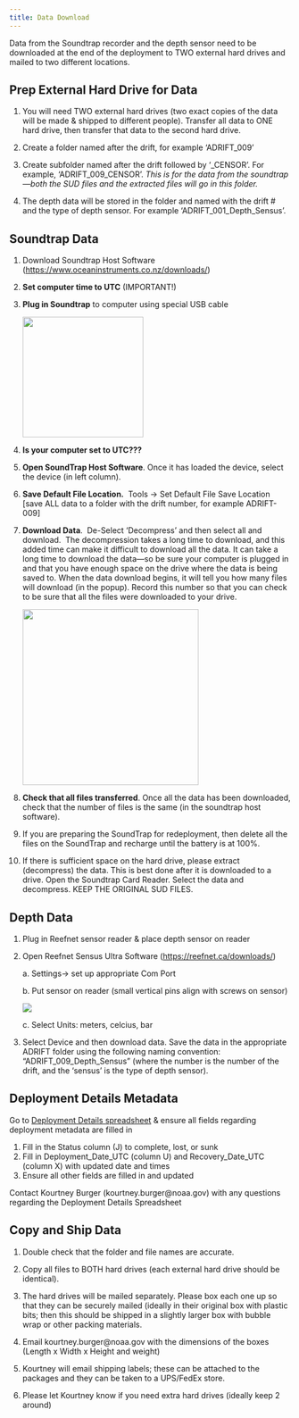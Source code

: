```yaml
---
title: Data Download
---
```


Data from the Soundtrap recorder and the depth sensor need to be downloaded at the end of the deployment to TWO external hard drives and mailed to two different locations.

## **Prep External Hard Drive for Data**

1.  You will need TWO external hard drives (two exact copies of the data will be made & shipped to different people). Transfer all data to ONE hard drive, then transfer that data to the second hard drive.

2.  Create a folder named after the drift, for example 'ADRIFT_009'

3.  Create subfolder named after the drift followed by '\_CENSOR'. For example, 'ADRIFT_009_CENSOR'. *This is for the data from the soundtrap---both the SUD files and the extracted files will go in this folder.*

4.  The depth data will be stored in the folder and named with the drift \# and the type of depth sensor. For example 'ADRIFT_001_Depth_Sensus'.

## **Soundtrap Data**

1.  Download Soundtrap Host Software (<https://www.oceaninstruments.co.nz/downloads/>)

2.  **Set computer time to UTC** (IMPORTANT!)

3.  **Plug in Soundtrap** to computer using special USB cable

    ![](images/paste-848B31C5.png){width="216"}

4.  **Is your computer set to UTC???**

5.  **Open SoundTrap Host Software**. Once it has loaded the device, select the device (in left column).

6.  **Save Default File Location.**  Tools -\> Set Default File Save Location \[save ALL data to a folder with the drift number, for example ADRIFT-009\]

7.  **Download Data**.  De-Select 'Decompress' and then select all and download.  The decompression takes a long time to download, and this added time can make it difficult to download all the data. It can take a long time to download the data---so be sure your computer is plugged in and that you have enough space on the drive where the data is being saved to. When the data download begins, it will tell you how many files will download (in the popup). Record this number so that you can check to be sure that all the files were downloaded to your drive.

    ![](images/paste-3CC5186B.png){width="315"}

8.  **Check that all files transferred**. Once all the data has been downloaded, check that the number of files is the same (in the soundtrap host software).

9.  If you are preparing the SoundTrap for redeployment, then delete all the files on the SoundTrap and recharge until the battery is at 100%.

10. If there is sufficient space on the hard drive, please extract (decompress) the data. This is best done after it is downloaded to a drive. Open the Soundtrap Card Reader. Select the data and decompress. KEEP THE ORIGINAL SUD FILES.

## **Depth Data**

1.  Plug in Reefnet sensor reader & place depth sensor on reader

2.  Open Reefnet Sensus Ultra Software (<https://reefnet.ca/downloads/>)

    a\. Settings-\> set up appropriate Com Port

    b\. Put sensor on reader (small vertical pins align with screws on sensor)

    ![](images/paste-49FB4E21.png)

    c\. Select Units: meters, celcius, bar

3.  Select Device and then download data. Save the data in the appropriate ADRIFT folder using the following naming convention: "ADRIFT_009_Depth_Sensus" (where the number is the number of the drift, and the 'sensus' is the type of depth sensor).

## **Deployment Details Metadata** 

Go to [Deployment Details spreadsheet](https://docs.google.com/spreadsheets/d/10bxlwfVOe1LFfj69B_YddxcA0V14m7codYwgD2YncFk/edit?usp=sharing) & ensure all fields regarding deployment metadata are filled in

1.  Fill in the Status column (J) to complete, lost, or sunk
2.  Fill in Deployment_Date_UTC (column U) and Recovery_Date_UTC (column X) with updated date and times
3.  Ensure all other fields are filled in and updated

Contact Kourtney Burger (kourtney.burger\@noaa.gov) with any questions regarding the Deployment Details Spreadsheet

## **Copy and Ship Data**

1.  Double check that the folder and file names are accurate.

2.  Copy all files to BOTH hard drives (each external hard drive should be identical).

3.  The hard drives will be mailed separately. Please box each one up so that they can be securely mailed (ideally in their original box with plastic bits; then this should be shipped in a slightly larger box with bubble wrap or other packing materials.

4.  Email kourtney.burger\@noaa.gov with the dimensions of the boxes (Length x Width x Height and weight)

5.  Kourtney will email shipping labels; these can be attached to the packages and they can be taken to a UPS/FedEx store.

6.  Please let Kourtney know if you need extra hard drives (ideally keep 2 around)
